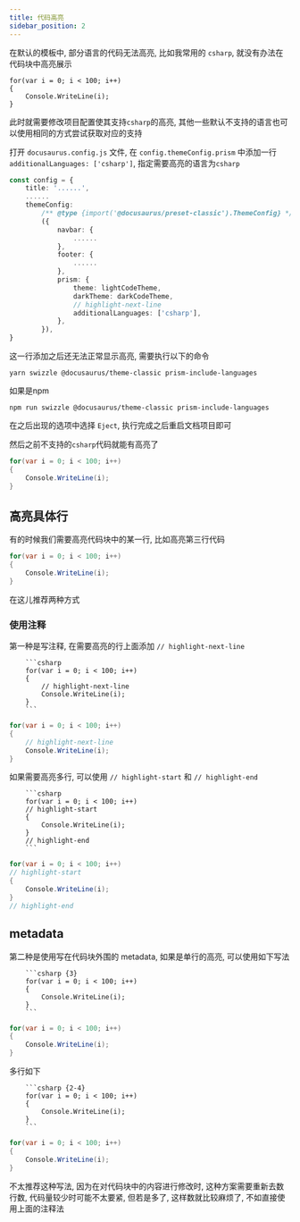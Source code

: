 ```yaml
---
title: 代码高亮
sidebar_position: 2
---
```


在默认的模板中, 部分语言的代码无法高亮, 比如我常用的 `csharp`, 就没有办法在代码块中高亮展示

```
for(var i = 0; i < 100; i++)
{
    Console.WriteLine(i);
}
```

此时就需要修改项目配置使其支持`csharp`的高亮, 其他一些默认不支持的语言也可以使用相同的方式尝试获取对应的支持

打开 `docusaurus.config.js` 文件, 在 `config.themeConfig.prism` 中添加一行 `additionalLanguages: ['csharp']`, 指定需要高亮的语言为`csharp`

```ts
const config = {
    title: '......',
    ......
    themeConfig:
        /** @type {import('@docusaurus/preset-classic').ThemeConfig} */
        ({
            navbar: {
                ......
            },
            footer: {
                ......
            },
            prism: {
                theme: lightCodeTheme,
                darkTheme: darkCodeTheme,
                // highlight-next-line
                additionalLanguages: ['csharp'],
            },
        }),
}
```

这一行添加之后还无法正常显示高亮, 需要执行以下的命令

```shell
yarn swizzle @docusaurus/theme-classic prism-include-languages
```

如果是npm

```shell
npm run swizzle @docusaurus/theme-classic prism-include-languages
```

在之后出现的选项中选择 `Eject`, 执行完成之后重启文档项目即可

然后之前不支持的`csharp`代码就能有高亮了

```csharp
for(var i = 0; i < 100; i++)
{
    Console.WriteLine(i);
}
```


## 高亮具体行

有的时候我们需要高亮代码块中的某一行, 比如高亮第三行代码

```csharp {3}
for(var i = 0; i < 100; i++)
{
    Console.WriteLine(i);
}
```

在这儿推荐两种方式

### 使用注释

第一种是写注释, 在需要高亮的行上面添加 `// highlight-next-line`

```
    ```csharp
    for(var i = 0; i < 100; i++)
    {
        // highlight-next-line
        Console.WriteLine(i);
    }
    ```
```

```csharp
for(var i = 0; i < 100; i++)
{
    // highlight-next-line
    Console.WriteLine(i);
}
```

如果需要高亮多行, 可以使用 `// highlight-start` 和 `// highlight-end`

```
    ```csharp
    for(var i = 0; i < 100; i++)
    // highlight-start
    {
        Console.WriteLine(i);
    }
    // highlight-end
    ```
```

```csharp
for(var i = 0; i < 100; i++)
// highlight-start
{
    Console.WriteLine(i);
}
// highlight-end
```

## metadata

第二种是使用写在代码块外围的 metadata, 如果是单行的高亮, 可以使用如下写法

```
    ```csharp {3}
    for(var i = 0; i < 100; i++)
    {
        Console.WriteLine(i);
    }
    ```
```

```csharp {3}
for(var i = 0; i < 100; i++)
{
    Console.WriteLine(i);
}
```

多行如下

```
    ```csharp {2-4}
    for(var i = 0; i < 100; i++)
    {
        Console.WriteLine(i);
    }
    ```
```

```csharp {2-4}
for(var i = 0; i < 100; i++)
{
    Console.WriteLine(i);
}
```

不太推荐这种写法, 因为在对代码块中的内容进行修改时, 这种方案需要重新去数行数, 代码量较少时可能不太要紧, 但若是多了, 这样数就比较麻烦了, 不如直接使用上面的注释法


